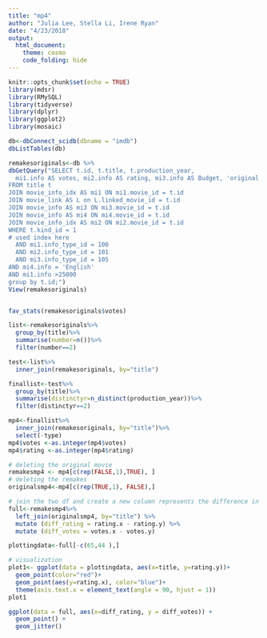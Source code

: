```yaml
---
title: "mp4"
author: "Julia Lee, Stella Li, Irene Ryan"
date: "4/23/2018"
output: 
  html_document:
    theme: cosmo 
    code_folding: hide
---
```


```r
knitr::opts_chunk$set(echo = TRUE)
library(mdsr)
library(RMySQL)
library(tidyverse)
library(dplyr)
library(ggplot2)
library(mosaic)
```


```r
db<-dbConnect_scidb(dbname = "imdb")
dbListTables(db)
```


```r
remakesoriginals<-db %>%
dbGetQuery("SELECT t.id, t.title, t.production_year, 
  mi1.info AS votes, mi2.info AS rating, mi3.info AS Budget, 'original' AS type, mi4.info AS Languages
FROM title t
JOIN movie_info_idx AS mi1 ON mi1.movie_id = t.id
JOIN movie_link AS L on L.linked_movie_id = t.id
JOIN movie_info AS mi3 ON mi3.movie_id = t.id
JOIN movie_info AS mi4 ON mi4.movie_id = t.id
JOIN movie_info_idx AS mi2 ON mi2.movie_id = t.id
WHERE t.kind_id = 1
# used index here
  AND mi1.info_type_id = 100
  AND mi2.info_type_id = 101
  AND mi3.info_type_id = 105
AND mi4.info = 'English'
AND mi1.info >25000
group by t.id;") 
View(remakesoriginals)


fav_stats(remakesoriginals$votes)

```


```r
list<-remakesoriginals%>%
  group_by(title)%>%
  summarise(number=n())%>%
  filter(number==2)

test<-list%>%
  inner_join(remakesoriginals, by="title")

finallist<-test%>%
  group_by(title)%>%
  summarise(distinctyr=n_distinct(production_year))%>%
  filter(distinctyr==2)

mp4<-finallist%>%
  inner_join(remakesoriginals, by="title")%>%
  select(-type)
mp4$votes <-as.integer(mp4$votes)
mp4$rating <-as.integer(mp4$rating)
```


```r
# deleting the original movie
remakesmp4 <- mp4[c(rep(FALSE,1),TRUE), ]
# deleting the remakes
originalsmp4<-mp4[c(rep(TRUE,1), FALSE),]

# join the two df and create a new column represents the difference in vote and rating
full<-remakesmp4%>%
  left_join(originalsmp4, by="title") %>%
  mutate (diff_rating = rating.x - rating.y) %>%
  mutate (diff_votes = votes.x - votes.y)

plottingdata<-full[-c(65,44 ),]
```


```r
# visualization
plot1<- ggplot(data = plottingdata, aes(x=title, y=rating.y))+
  geom_point(color="red")+
  geom_point(aes(y=rating.x), color="blue")+
  theme(axis.text.x = element_text(angle = 90, hjust = 1))
plot1
```


```r
ggplot(data = full, aes(x=diff_rating, y = diff_votes)) + 
  geom_point() +
  geom_jitter()
```








